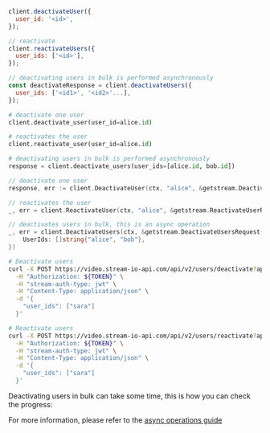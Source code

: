 
<Tabs groupId="examples">
<TabItem value="js" label="JavaScript">

```js
client.deactivateUser({
  user_id: '<id>',
});

// reactivate
client.reactivateUsers({
  user_ids: ['<id>'],
});

// deactivating users in bulk is performed asynchronously
const deactivateResponse = client.deactivateUsers({
  user_ids: ['<id1>', '<id2>'...],
});
```

</TabItem>
<TabItem value="py" label="Python">

```py
# deactivate one user
client.deactivate_user(user_id=alice.id)

# reactivates the user
client.reactivate_user(user_id=alice.id)

# deactivating users in bulk is performed asynchronously
response = client.deactivate_users(user_ids=[alice.id, bob.id])
```

</TabItem>

<TabItem value="go" label="Golang">

```go
// deactivate one user
response, err := client.DeactivateUser(ctx, "alice", &getstream.DeactivateUserRequest{})

// reactivates the user
_, err = client.ReactivateUser(ctx, "alice", &getstream.ReactivateUserRequest{})

// deactivates users in bulk, this is an async operation
_, err = client.DeactivateUsers(ctx, &getstream.DeactivateUsersRequest{
    UserIds: []string{"alice", "bob"},
})
```

</TabItem>

<TabItem value="curl" label="cURL">

```bash
# Deactivate users
curl -X POST https://video.stream-io-api.com/api/v2/users/deactivate?api_key=${API_KEY} \
  -H "Authorization: ${TOKEN}" \
  -H "stream-auth-type: jwt" \
  -H "Content-Type: application/json" \
  -d '{
    "user_ids": ["sara"]
  }'

# Reactivate users
curl -X POST https://video.stream-io-api.com/api/v2/users/reactivate?api_key=${API_KEY} \
  -H "Authorization: ${TOKEN}" \
  -H "stream-auth-type: jwt" \
  -H "Content-Type: application/json" \
  -d '{
    "user_ids": ["sara"]
  }'
```

</TabItem>
</Tabs>

Deactivating users in bulk can take some time, this is how you can check the progress:

<AsyncTasks />

For more information, please refer to the [async operations guide](/api/misc/async)
